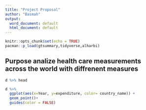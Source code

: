 ```yaml
---
title: "Project Proposal"
author: "Basmah"
output:
  word_document: default
  html_document: default
---
```


```r
knitr::opts_chunk$set(echo = TRUE)
pacman::p_load(gtsummary,tidyverse,alharbi)
```

## Purpose analize health care measurements across the world with diffrenent measures 
```r
d %>% head
```

```r
d %>% 
  ggplot(aes(x=Year, y=expenditure, color= country_name)) +
  geom_point()+
  guides(color = FALSE)
```


